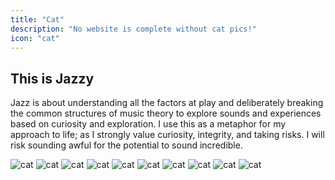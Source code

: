 ```yaml
---
title: "Cat"
description: "No website is complete without cat pics!"
icon: "cat"
---
```


## This is Jazzy

Jazz is about understanding all the factors at play and deliberately breaking the common structures of music theory to explore sounds and experiences based on curiosity and exploration. I use this as a metaphor for my approach to life; as I strongly value curiosity, integrity, and taking risks. I will risk sounding awful for the potential to sound incredible.

<Columns cols={2}>
<Frame>
  <img
    src="/images/serious-desk.jpg"
    alt="cat"
    style={{ borderRadius: "0.5rem" }}
  />
</Frame>

<Frame>
  <img
    src="/images/face-chair.jpg"
    alt="cat"
    style={{ borderRadius: "0.5rem" }}
  />
</Frame>

<Frame>
  <img
    src="/images/thinking-desk.jpg"
    alt="cat"
    style={{ borderRadius: "0.5rem" }}
  />
</Frame>

<Frame>
  <img
    src="/images/resting-desk.jpg"
    alt="cat"
    style={{ borderRadius: "0.5rem" }}
  />
</Frame>

<Frame>
  <img
    src="/images/curious-desk.jpg"
    alt="cat"
    style={{ borderRadius: "0.5rem" }}
  />
</Frame>

<Frame>
  <img
    src="/images/sleeping-couch.jpg"
    alt="cat"
    style={{ borderRadius: "0.5rem" }}
  />
</Frame>

<Frame>
  <img
    src="/images/belly-chair.jpg"
    alt="cat"
    style={{ borderRadius: "0.5rem" }}
  />
</Frame>

<Frame>
  <img
    src="/images/close-up-face.jpg"
    alt="cat"
    style={{ borderRadius: "0.5rem" }}
  />
</Frame>

<Frame>
  <img src="/images/yawning.jpg" alt="cat" style={{ borderRadius: "0.5rem" }} />
</Frame>

<Frame>
  <img src="/images/throne.jpg" alt="cat" style={{ borderRadius: "0.5rem" }} />
</Frame>
</Columns>
